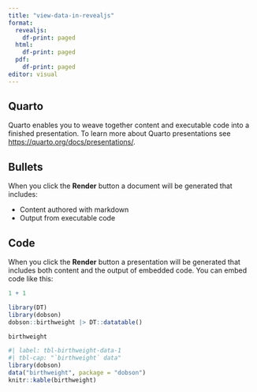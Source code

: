 ```yaml
---
title: "view-data-in-revealjs"
format: 
  revealjs: 
    df-print: paged
  html: 
    df-print: paged
  pdf: 
    df-print: paged
editor: visual
---
```


## Quarto

Quarto enables you to weave together content and executable code into a finished presentation. To learn more about Quarto presentations see <https://quarto.org/docs/presentations/>.

## Bullets

When you click the **Render** button a document will be generated that includes:

-   Content authored with markdown
-   Output from executable code

## Code

When you click the **Render** button a presentation will be generated that includes both content and the output of embedded code. You can embed code like this:

```r
1 + 1
```

```r
library(DT)
library(dobson)
dobson::birthweight |> DT::datatable()

```

```r
birthweight 
```

```r
#| label: tbl-birthweight-data-1
#| tbl-cap: "`birthweight` data"
library(dobson)
data("birthweight", package = "dobson")
knitr::kable(birthweight)
```

